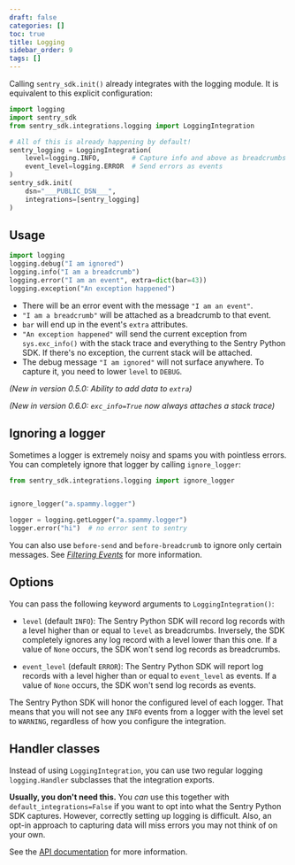 ```yaml
---
draft: false
categories: []
toc: true
title: Logging
sidebar_order: 9
tags: []
---
```

Calling ``sentry_sdk.init()`` already integrates with the logging module. It is
equivalent to this explicit configuration:

```python
import logging
import sentry_sdk
from sentry_sdk.integrations.logging import LoggingIntegration

# All of this is already happening by default!
sentry_logging = LoggingIntegration(
    level=logging.INFO,        # Capture info and above as breadcrumbs
    event_level=logging.ERROR  # Send errors as events
)
sentry_sdk.init(
    dsn="___PUBLIC_DSN___",
    integrations=[sentry_logging]
)
```

## Usage

```python
import logging
logging.debug("I am ignored")
logging.info("I am a breadcrumb")
logging.error("I am an event", extra=dict(bar=43))
logging.exception("An exception happened")
```

* There will be an error event with the message `"I am an event"`.
* `"I am a breadcrumb"` will be attached as a breadcrumb to that event.
* `bar` will end up in the event's `extra` attributes.
* `"An exception happened"` will send the current exception from `sys.exc_info()` with the stack trace and everything to the Sentry Python SDK. If there's no exception, the current stack will be attached.
* The debug message `"I am ignored"` will not surface anywhere. To capture it, you need to lower `level` to `DEBUG`.


*(New in version 0.5.0: Ability to add data to `extra`)*

*(New in version 0.6.0: `exc_info=True` now always attaches a stack trace)*

## Ignoring a logger

Sometimes a logger is extremely noisy and spams you with pointless errors. You can completely ignore that logger by calling `ignore_logger`:

```python
from sentry_sdk.integrations.logging import ignore_logger


ignore_logger("a.spammy.logger")

logger = logging.getLogger("a.spammy.logger")
logger.error("hi")  # no error sent to sentry
```

You can also use `before-send` and `before-breadcrumb` to ignore
only certain messages. See [_Filtering Events_](/error-reporting/configuration/filtering/) for more information.

## Options

You can pass the following keyword arguments to `LoggingIntegration()`:

* `level` (default `INFO`): The Sentry Python SDK will record log records with a level higher than or equal to `level` as breadcrumbs. Inversely, the SDK completely ignores any log record with a level lower than this one. If a value of `None` occurs, the SDK won't send log records as breadcrumbs.

* `event_level` (default `ERROR`): The Sentry Python SDK will report log records with a level higher than or equal to `event_level` as events. If a value of `None` occurs, the SDK won't send log records as events.

<Alert level="info" title="Note"><markdown>

The Sentry Python SDK will honor the configured level of each logger. That means that you will not see any `INFO` events from a logger with the level set to `WARNING`, regardless of how you configure the integration.

</markdown></Alert>


## Handler classes

Instead of using `LoggingIntegration`, you can use two regular logging `logging.Handler` subclasses that the integration exports.

**Usually, you don't need this.** You *can* use this together with `default_integrations=False` if you want to opt into what the Sentry Python SDK captures. However, correctly setting up logging is difficult. Also, an opt-in approach to capturing data will miss errors you may not think of on your own.

See the [API documentation](https://getsentry.github.io/sentry-python/integrations.html#module-sentry_sdk.integrations.logging) for more information.
